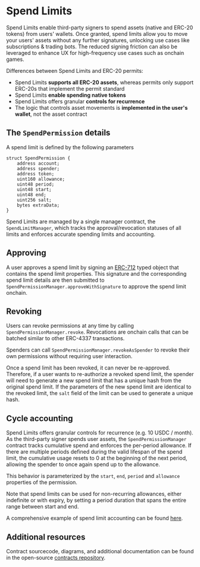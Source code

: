 # Spend Limits

Spend Limits enable third-party signers to spend assets (native and ERC-20 tokens) from users' wallets. Once granted, spend limits
allow you to move your users' assets without any further signatures, unlocking use cases like subscriptions & trading bots. The reduced signing friction
can also be leveraged to enhance UX for high-frequency use cases such as onchain games.

Differences between Spend Limits and ERC-20 permits:

- Spend Limits **supports all ERC-20 assets**, whereas permits only support ERC-20s that implement the permit standard
- Spend Limits **enable spending native tokens**
- Spend Limits offers granular **controls for recurrence**
- The logic that controls asset movements is **implemented in the user's wallet**, not the asset contract

## The `SpendPermission` details

A spend limit is defined by the following parameters

```solidity
struct SpendPermission {
    address account;
    address spender;
    address token;
    uint160 allowance;
    uint48 period;
    uint48 start;
    uint48 end;
    uint256 salt;
    bytes extraData;
}
```

Spend Limits are managed by a single manager contract, the `SpendLimitManager`, which tracks the approval/revocation
statuses of all limits and enforces accurate spending limits and accounting.

## Approving

A user approves a spend limit by signing an [ERC-712](https://eips.ethereum.org/EIPS/eip-712) typed object that contains
the spend limit properties. This signature and the corresponding spend limit details are then submitted to
`SpendPermissionManager.approveWithSignature` to approve the spend limit onchain.

## Revoking

Users can revoke permissions at any time by calling `SpendPermissionManager.revoke`. Revocations are onchain calls that can be
batched similar to other ERC-4337 transactions.

Spenders can call `SpendPermissionManager.revokeAsSpender` to revoke their own permissions without requiring user interaction.

Once a spend limit has been revoked, it can never be re-approved. Therefore, if a user wants to re-authorize a revoked spend limit,
the spender will need to generate a new spend limit that has a unique hash from the original spend limit.
If the parameters of the new spend limit are identical to the revoked limit, the `salt` field of the limit can be used to generate a unique hash.

## Cycle accounting

Spend Limits offers granular controls for recurrence (e.g. 10 USDC / month).
As the third-party signer spends user assets, the `SpendPermissionManager` contract tracks cumulative spend and enforces the per-period
allowance. If there are multiple periods defined during the valid lifespan of the spend limit, the cumulative usage resets to 0
at the beginning of the next period, allowing the spender to once again spend up to the allowance.

This behavior is parameterized by the `start`, `end`, `period` and `allowance` properties of the permission.

Note that spend limits can be used for non-recurring allowances, either indefinite or with expiry, by setting
a period duration that spans the entire range between start and end.

A comprehensive example of spend limit accounting can be found [here](https://github.com/coinbase/spend-permissions/blob/main/docs/SpendPermissionAccounting.md).

## Additional resources

Contract sourcecode, diagrams, and additional documentation can be found in the open-source [contracts repository](https://github.com/coinbase/spend-permissions).
